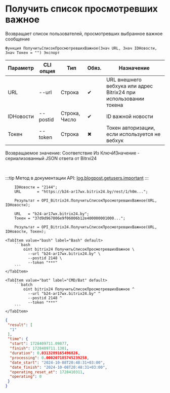 ﻿---
sidebar_position: 4
---


# Получить список просмотревших важное
 Возвращает список пользователей, просмотревших выбранное важное сообщение



`Функция ПолучитьСписокПросмотревшихВажное(Знач URL, Знач IDНовости, Знач Токен = "") Экспорт`

  | Параметр | CLI опция | Тип | Обяз. | Назначение |
  |-|-|-|-|-|
  | URL | --url | Строка | &#x2714; | URL внешнего вебхука или адрес Bitrix24 при использовании токена |
  | IDНовости | --postid | Строка, Число | &#x2714; | ID важной новости |
  | Токен | --token | Строка | &#x2716; | Токен авторизации, если используется не вебхук |

  
  Возвращаемое значение:   Соответствие Из КлючИЗначение - сериализованный JSON ответа от Bitrxi24

<br/>

:::tip
Метод в документации API: [log.blogpost.getusers.important](https://dev.1c-bitrix.ru/rest_help/log/log_blogpost_getusers_important.php)
:::
<br/>



```bsl title="Пример использования для 1С:Предприятие/OneScript"
    IDНовости = "2144";
    URL       = "https://b24-ar17wx.bitrix24.by/rest/1/h0m...";

    Результат = OPI_Bitrix24.ПолучитьСписокПросмотревшихВажное(URL, IDНовости);

    URL   = "b24-ar17wx.bitrix24.by";
    Токен = "37d9d967006e9f06006b12e400000001000...";

    Результат = OPI_Bitrix24.ПолучитьСписокПросмотревшихВажное(URL, IDНовости, Токен);
```
    

 <Tabs>
  
    <TabItem value="bash" label="Bash" default>
        ```bash
            oint bitrix24 ПолучитьСписокПросмотревшихВажное \
              --url "b24-ar17wx.bitrix24.by" \
              --postid 2148 \
              --token "***"
        ```
    </TabItem>
  
    <TabItem value="bat" label="CMD/Bat" default>
        ```batch
            oint bitrix24 ПолучитьСписокПросмотревшихВажное ^
              --url "b24-ar17wx.bitrix24.by" ^
              --postid 2148 ^
              --token "***"
        ```
    </TabItem>
</Tabs>


```json title="Результат"
{
 "result": [
  "1"
 ],
 "time": {
  "start": 1728409711.09877,
  "finish": 1728409711.1301,
  "duration": 0.0313289165496826,
  "processing": 0.000207185745239258,
  "date_start": "2024-10-08T20:48:31+03:00",
  "date_finish": "2024-10-08T20:48:31+03:00",
  "operating_reset_at": 1728410311,
  "operating": 0
 }
}
```
